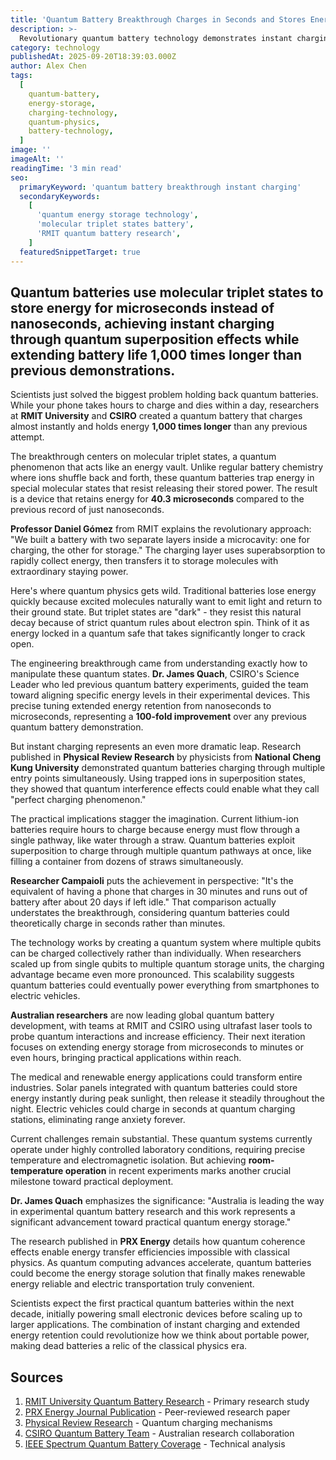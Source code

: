```yaml
---
title: 'Quantum Battery Breakthrough Charges in Seconds and Stores Energy 1,000 Times Longer'
description: >-
  Revolutionary quantum battery technology demonstrates instant charging capabilities and extends energy retention from nanoseconds to microseconds through molecular triplet states, marking a major leap toward practical quantum energy storage.
category: technology
publishedAt: 2025-09-20T18:39:03.000Z
author: Alex Chen
tags:
  [
    quantum-battery,
    energy-storage,
    charging-technology,
    quantum-physics,
    battery-technology,
  ]
image: ''
imageAlt: ''
readingTime: '3 min read'
seo:
  primaryKeyword: 'quantum battery breakthrough instant charging'
  secondaryKeywords:
    [
      'quantum energy storage technology',
      'molecular triplet states battery',
      'RMIT quantum battery research',
    ]
  featuredSnippetTarget: true
---
```


## Quantum batteries use molecular triplet states to store energy for microseconds instead of nanoseconds, achieving instant charging through quantum superposition effects while extending battery life 1,000 times longer than previous demonstrations.

Scientists just solved the biggest problem holding back quantum batteries. While your phone takes hours to charge and dies within a day, researchers at **RMIT University** and **CSIRO** created a quantum battery that charges almost instantly and holds energy **1,000 times longer** than any previous attempt.

The breakthrough centers on molecular triplet states, a quantum phenomenon that acts like an energy vault. Unlike regular battery chemistry where ions shuffle back and forth, these quantum batteries trap energy in special molecular states that resist releasing their stored power. The result is a device that retains energy for **40.3 microseconds** compared to the previous record of just nanoseconds.

**Professor Daniel Gómez** from RMIT explains the revolutionary approach: "We built a battery with two separate layers inside a microcavity: one for charging, the other for storage." The charging layer uses superabsorption to rapidly collect energy, then transfers it to storage molecules with extraordinary staying power.

Here's where quantum physics gets wild. Traditional batteries lose energy quickly because excited molecules naturally want to emit light and return to their ground state. But triplet states are "dark" - they resist this natural decay because of strict quantum rules about electron spin. Think of it as energy locked in a quantum safe that takes significantly longer to crack open.

The engineering breakthrough came from understanding exactly how to manipulate these quantum states. **Dr. James Quach**, CSIRO's Science Leader who led previous quantum battery experiments, guided the team toward aligning specific energy levels in their experimental devices. This precise tuning extended energy retention from nanoseconds to microseconds, representing a **100-fold improvement** over any previous quantum battery demonstration.

But instant charging represents an even more dramatic leap. Research published in **Physical Review Research** by physicists from **National Cheng Kung University** demonstrated quantum batteries charging through multiple entry points simultaneously. Using trapped ions in superposition states, they showed that quantum interference effects could enable what they call "perfect charging phenomenon."

The practical implications stagger the imagination. Current lithium-ion batteries require hours to charge because energy must flow through a single pathway, like water through a straw. Quantum batteries exploit superposition to charge through multiple quantum pathways at once, like filling a container from dozens of straws simultaneously.

**Researcher Campaioli** puts the achievement in perspective: "It's the equivalent of having a phone that charges in 30 minutes and runs out of battery after about 20 days if left idle." That comparison actually understates the breakthrough, considering quantum batteries could theoretically charge in seconds rather than minutes.

The technology works by creating a quantum system where multiple qubits can be charged collectively rather than individually. When researchers scaled up from single qubits to multiple quantum storage units, the charging advantage became even more pronounced. This scalability suggests quantum batteries could eventually power everything from smartphones to electric vehicles.

**Australian researchers** are now leading global quantum battery development, with teams at RMIT and CSIRO using ultrafast laser tools to probe quantum interactions and increase efficiency. Their next iteration focuses on extending energy storage from microseconds to minutes or even hours, bringing practical applications within reach.

The medical and renewable energy applications could transform entire industries. Solar panels integrated with quantum batteries could store energy instantly during peak sunlight, then release it steadily throughout the night. Electric vehicles could charge in seconds at quantum charging stations, eliminating range anxiety forever.

Current challenges remain substantial. These quantum systems currently operate under highly controlled laboratory conditions, requiring precise temperature and electromagnetic isolation. But achieving **room-temperature operation** in recent experiments marks another crucial milestone toward practical deployment.

**Dr. James Quach** emphasizes the significance: "Australia is leading the way in experimental quantum battery research and this work represents a significant advancement toward practical quantum energy storage."

The research published in **PRX Energy** details how quantum coherence effects enable energy transfer efficiencies impossible with classical physics. As quantum computing advances accelerate, quantum batteries could become the energy storage solution that finally makes renewable energy reliable and electric transportation truly convenient.

Scientists expect the first practical quantum batteries within the next decade, initially powering small electronic devices before scaling up to larger applications. The combination of instant charging and extended energy retention could revolutionize how we think about portable power, making dead batteries a relic of the classical physics era.

## Sources

1. [RMIT University Quantum Battery Research](https://www.rmit.edu.au/news/all-news/2025/jul/quantum-battery-device) - Primary research study
2. [PRX Energy Journal Publication](https://journals.aps.org/prxenergy/) - Peer-reviewed research paper
3. [Physical Review Research](https://journals.aps.org/prresearch/) - Quantum charging mechanisms
4. [CSIRO Quantum Battery Team](https://www.csiro.au/) - Australian research collaboration
5. [IEEE Spectrum Quantum Battery Coverage](https://spectrum.ieee.org/quantum-battery-rmit-university) - Technical analysis
